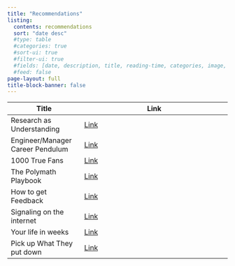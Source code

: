 ```yaml
---
title: "Recommendations"
listing:
  contents: recommendations
  sort: "date desc"
  #type: table
  #categories: true
  #sort-ui: true
  #filter-ui: true
  #fields: [date, description, title, reading-time, categories, image, Location, Venue]
  #feed: false
page-layout: full
title-block-banner: false
---
```


| Title                            | Link                                                              |
|----------------------------------|-------------------------------------------------------------------|
| Research as Understanding        | [Link](https://kanjun.me/writing/research-as-understanding)               |
| Engineer/Manager Career Pendulum | [Link](https://charity.wtf/2017/05/11/the-engineer-manager-pendulum)      |
| 1000 True Fans                   | [Link](https://kk.org/thetechnium/1000-true-fans/)                        |
| The Polymath Playbook            | [Link](https://salman.io/blog/polymath-playbook/)                         |
| How to get Feedback              | [Link](https://unchartedterritories.tomaspueyo.com/p/how-to-get-feedback) |
| Signaling on the internet        | [Link](https://eriktorenberg.substack.com/p/signaling-on-the-internet)    |
| Your life in weeks               | [Link](https://waitbutwhy.com/2014/05/life-weeks.html)                    |
| Pick up What They put down       | [Link](https://www.swyx.io/puwtpd)                     |